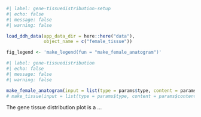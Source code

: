 ```r
#| label: gene-tissuedistribution-setup
#| echo: false
#| message: false
#| warning: false

load_ddh_data(app_data_dir = here::here("data"),
              object_name = c("female_tissue"))

fig_legend <- 'make_legend(fun = "make_female_anatogram")'
```

```r
#| label: gene-tissuedistribution
#| echo: false
#| message: false
#| warning: false

make_female_anatogram(input = list(type = params$type, content = params$content))
# make_tissue(input = list(type = params$type, content = params$content))
```
The gene tissue distribution plot is a ... 
